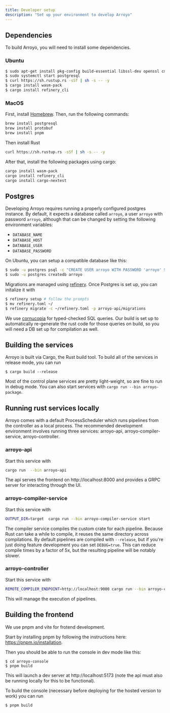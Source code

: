 ```yaml
---
title: Developer setup
description: "Set up your environment to develop Arroyo"
---
```


## Dependencies

To build Arroyo, you will need to install some dependencies.

### Ubuntu

```bash
$ sudo apt-get install pkg-config build-essential libssl-dev openssl cmake clang postgresql postgresql-client
$ sudo systemctl start postgresql
$ curl https://sh.rustup.rs -sSf | sh -s -- -y
$ cargo install wasm-pack
$ cargo install refinery_cli
```

### MacOS
First, install [Homebrew](https://brew.sh/). Then, run the following commands:

```bash
brew install postgresql
brew install protobuf
brew install pnpm
```
Then install Rust
```bash
curl https://sh.rustup.rs -sSf | sh -s -- -y
```
After that, install the following packages using cargo:
```bash
cargo install wasm-pack
cargo install refinery_cli
cargo install cargo-nextest
```



## Postgres

Developing Arroyo requires running a properly configured postgres instance. By default,
it expects a database called `arroyo`, a user `arroyo` with password `arroyo`, although that
can be changed by setting the following environment variables:

* `DATABASE_NAME`
* `DATABASE_HOST`
* `DATABASE_USER`
* `DATABASE_PASSWORD`

On Ubuntu, you can setup a compatible database like this:

```bash
$ sudo -u postgres psql -c "CREATE USER arroyo WITH PASSWORD 'arroyo' SUPERUSER;"
$ sudo -u postgres createdb arroyo
```

Migrations are managed using [refinery](https://github.com/rust-db/refinery). Once Postgres is
set up, you can initalize it with

```bash
$ refinery setup # follow the prompts
$ mv refinery.toml ~/
$ refinery migrate -c ~/refinery.toml -p arroyo-api/migrations
```

We use [cornucopia](https://github.com/cornucopia-rs/cornucopia) for typed-checked SQL queries. Our build is set up
to automatically re-generate the rust code for those queries on build, so you will need a DB set up for compilation
as well.

## Building the services

Arroyo is built via Cargo, the Rust build tool. To build all of the services in release mode, you can run

```
$ cargo build --release
```
Most of the control plane services are pretty light-weight, so are fine to run in debug mode.
You can also start services with `cargo run --bin arroyo-package`.

## Running rust services locally
Arroyo comes with a default ProcessScheduler which runs pipelines from the controller as a local process.
The recommended development environment involves running three services:
arroyo-api, arroyo-compiler-service, arroyo-controller.

### arroyo-api
Start this service with
```bash
cargo run  --bin arroyo-api
```
The api serves the frontend on http://localhost:8000 and provides a GRPC server for interacting through the UI.

### arroyo-compiler-service
Start this service with
```bash
OUTPUT_DIR=target  cargo run --bin arroyo-compiler-service start
```
The compiler service compiles the custom crate for each pipeline.
Because Rust can take a while to compile, it reuses the same directory across compilations.
By default pipelines are compiled with `--release`,
but if you're just doing feature development you can set `DEBUG=true`.
This can reduce compile times by a factor of 5x,
but the resulting pipeline will be notably slower.

### arroyo-controller
Start this service with
```bash
REMOTE_COMPILER_ENDPOINT=http://localhost:9000 cargo run --bin arroyo-controller
```
This will manage the execution of pipelines.

## Building the frontend

We use pnpm and vite for frotend development.

Start by installing pnpm by following the instructions here: https://pnpm.io/installation.

Then you should be able to run the console in dev mode like this:

```
$ cd arroyo-console
$ pnpm build
```

This will launch a dev server at http://localhost:5173 (note the api must
also be running locally for this to be functional).

To build the console (necessary before deploying for the hosted version to work) you
can run

```
$ pnpm build
```
